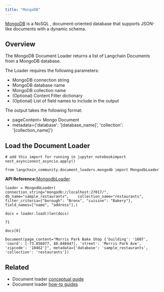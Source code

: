 ```yaml
---
title: "MongoDB"
---
```


[MongoDB](https://www.mongodb.com/) is a NoSQL , document-oriented database that supports JSON-like documents with a dynamic schema.

## Overview

The MongoDB Document Loader returns a list of Langchain Documents from a MongoDB database.

The Loader requires the following parameters:

* MongoDB connection string
* MongoDB database name
* MongoDB collection name
* (Optional) Content Filter dictionary
* (Optional) List of field names to include in the output

The output takes the following format:

* pageContent= Mongo Document
* metadata=\{'database': '\[database\_name]', 'collection': '\[collection\_name]'}

## Load the Document Loader

```
# add this import for running in jupyter notebookimport nest_asyncionest_asyncio.apply()
```

```
from langchain_community.document_loaders.mongodb import MongodbLoader
```

**API Reference:**[MongodbLoader](https://python.langchain.com/api_reference/community/document_loaders/langchain_community.document_loaders.mongodb.MongodbLoader.html)

```
loader = MongodbLoader(    connection_string="mongodb://localhost:27017/",    db_name="sample_restaurants",    collection_name="restaurants",    filter_criteria={"borough": "Bronx", "cuisine": "Bakery"},    field_names=["name", "address"],)
```

```
docs = loader.load()len(docs)
```

```
71
```

```
docs[0]
```

```
Document(page_content="Morris Park Bake Shop {'building': '1007', 'coord': [-73.856077, 40.848447], 'street': 'Morris Park Ave', 'zipcode': '10462'}", metadata={'database': 'sample_restaurants', 'collection': 'restaurants'})
```

## Related

* Document loader [conceptual guide](/oss/concepts/document_loaders)
* Document loader [how-to guides](/oss/how_to/#document-loaders)
